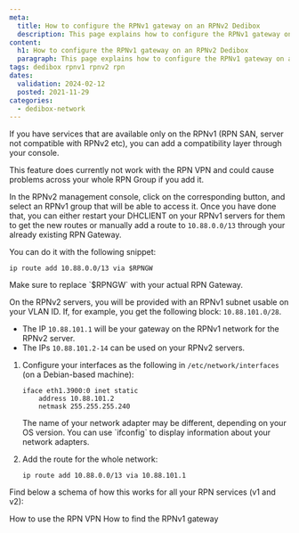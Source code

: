 ```yaml
---
meta:
  title: How to configure the RPNv1 gateway on an RPNv2 Dedibox
  description: This page explains how to configure the RPNv1 gateway on a Dedibox
content:
  h1: How to configure the RPNv1 gateway on an RPNv2 Dedibox
  paragraph: This page explains how to configure the RPNv1 gateway on a Dedibox
tags: dedibox rpnv1 rpnv2 rpn 
dates:
  validation: 2024-02-12
  posted: 2021-11-29
categories:
  - dedibox-network
---
```


If you have services that are available only on the RPNv1 (RPN SAN, server not compatible with RPNv2 etc), you can add a compatibility layer through your console.

<Message type="important">
  This feature does currently not work with the RPN VPN and could cause problems across your whole RPN Group if you add it.
</Message>

In the RPNv2 management console, click on the corresponding button, and select an RPNv1 group that will be able to access it.
Once you have done that, you can either restart your DHCLIENT on your RPNv1 servers for them to get the new routes or manually add a route to `10.88.0.0/13` through your already existing RPN Gateway.

You can do it with the following snippet:

```
ip route add 10.88.0.0/13 via $RPNGW
```

<Message type="note">
  Make sure to replace `$RPNGW` with your actual RPN Gateway.
</Message>

On the RPNv2 servers, you will be provided with an RPNv1 subnet usable on your VLAN ID. If, for example, you get the following block: `10.88.101.0/28`.

* The IP `10.88.101.1` will be your gateway on the RPNv1 network for the RPNv2 server.
* The IPs `10.88.101.2-14` can be used on your RPNv2 servers.

1. Configure your interfaces as the following in `/etc/network/interfaces` (on a Debian-based machine):
    ```
    iface eth1.3900:0 inet static
        address 10.88.101.2
        netmask 255.255.255.240
    ```

    <Message type="note">
      The name of your network adapter may be different, depending on your OS version. You can use `ifconfig` to display information about your network adapters.
    </Message>
2. Add the route for the whole network:
    ```
    ip route add 10.88.0.0/13 via 10.88.101.1
    ```

Find below a schema of how this works for all your RPN services (v1 and v2):

<Lightbox src="scaleway_rpnv1_gateway.webp" alt="" />


<Navigation title="See also">
  <PreviousButton to="/dedibox-network/rpn/how-to/use-rpn-vpn/">How to use the RPN VPN</PreviousButton>
  <NextButton to="/dedibox-network/rpn/how-to/find-rpn-gateway/">How to find the RPNv1 gateway</NextButton>
</Navigation>